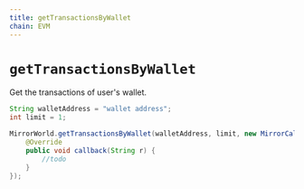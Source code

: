 ```yaml
---
title: getTransactionsByWallet
chain: EVM
---
```


# `getTransactionsByWallet`
Get the transactions of user's wallet.

```java
String walletAddress = "wallet address";
int limit = 1;

MirrorWorld.getTransactionsByWallet(walletAddress, limit, new MirrorCallback() {
    @Override
    public void callback(String r) {
        //todo
    }
});
```
